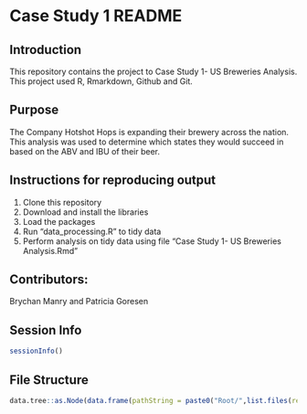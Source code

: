 # Case Study 1 README

## Introduction 
This repository contains the project to Case Study 1- US Breweries Analysis. This project used R, Rmarkdown, Github and Git.

## Purpose 
The Company Hotshot Hops is expanding their brewery across the nation. This analysis was used to determine which states they would succeed in based on the ABV and IBU of their beer. 

## Instructions for reproducing output
 1. Clone this repository
 2. Download and install the libraries
 3. Load the packages
 4. Run "data_processing.R" to tidy data
 5. Perform analysis on tidy data using file "Case Study 1- US Breweries Analysis.Rmd"


## Contributors: 
Brychan Manry and Patricia Goresen

## Session Info
```r
sessionInfo()
```

## File Structure
```r
data.tree::as.Node(data.frame(pathString = paste0("Root/",list.files(recursive = TRUE))))
```

